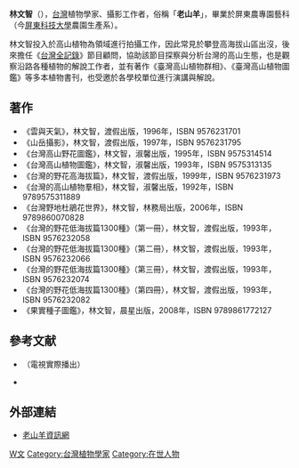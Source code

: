 {{Infobox_Scientist      
| name = 林文智     
| image = Replace_this_image_male.svg 
| caption = 
| birth_date = 
| birth_place = {{TWN}}
| death_date =           
| death_place =         
| residence = {{TWN}} 
| nationality = {{ROC}}  
| field = 植物學
| work_institution = 
| alma_mater = 屏東農專園藝科         
| doctoral_advisor =  
| doctoral_students =    
| known_for = 《[[台灣全記錄|台灣全記錄]]》節目顧問
| prizes = 
| religion =      
| footnotes =    
}}

'''林文智'''（{{bd|？年||||catIdx=L林}}），[[台灣|台灣]]植物學家、攝影工作者，俗稱「'''老山羊'''」，畢業於屏東農專園藝科（今[[屏東科技大學|屏東科技大學]]農園生產系）。

林文智投入於高山植物為領域進行拍攝工作，因此常見於攀登高海拔山區出沒，後來擔任《[[台灣全記錄|台灣全記錄]]》節目顧問，協助該節目探察與分析台灣的高山生態，也是觀察沿路各種植物的解說工作者，並有著作《臺灣高山植物群相》、《臺灣高山植物圖鑑》等多本植物書刊，也受邀於各學校單位進行演講與解說。

==著作==
*《雲與天氣》，林文智，渡假出版，1996年，ISBN 9576231701
*《山岳攝影》，林文智，渡假出版，1997年，ISBN 9576231795
*《台灣高山野花圖鑑》，林文智，淑馨出版，1995年，ISBN 9575314514
*《台灣高山植物圖鑑》，林文智，淑馨出版，1993年，ISBN 9575313135
*《台灣的野花高海拔篇》，林文智，渡假出版，1999年，ISBN 9576231973
*《台灣的高山植物羣相》，林文智，淑馨出版，1992年，ISBN 9789575311889
*《台灣野地杜鵑花世界》，林文智，林務局出版，2006年，ISBN 9789860070828
*《台灣的野花低海拔篇1300種》（第一冊），林文智，渡假出版，1993年，ISBN 9576232058
*《台灣的野花低海拔篇1300種》（第二冊），林文智，渡假出版，1993年，ISBN 9576232066
*《台灣的野花低海拔篇1300種》（第三冊），林文智，渡假出版，1993年，ISBN 9576232074
*《台灣的野花低海拔篇1300種》（第四冊），林文智，渡假出版，1993年，ISBN 9576232082
*《果實種子圖鑑》，林文智，晨星出版，2008年，ISBN 9789861772127

== 參考文献 ==
<div class="references-small">
*{{cite web|url=http://blog.iset.com.tw/recordtw/|title=台灣全記錄|publisher=三立|accessdate=|language=zh-tw|date=|archive-date=2013-08-14|archive-url=https://web.archive.org/web/20130814054011/http://blog.iset.com.tw/recordtw/|dead-url=no}}（電視實際播出）
*{{cite web|url=http://star.morningstar.com.tw/new_web/writer/W04.htm|title=作者專區 自然類|publisher=晨星出版|accessdate=2012-02-27|language=zh-tw|date=}}{{dead link|date=2018年3月 |bot=InternetArchiveBot |fix-attempted=yes }}
</div>

==外部連結==
*[https://web.archive.org/web/20130619004654/http://goat.network.com.tw/goat/Free/main-a.asp 老山羊資訊網]


{{DEFAULTSORT:L林}}

[[Category:林姓|W文]]
[[Category:台灣植物學家|Category:台灣植物學家]]
[[Category:在世人物|Category:在世人物]]